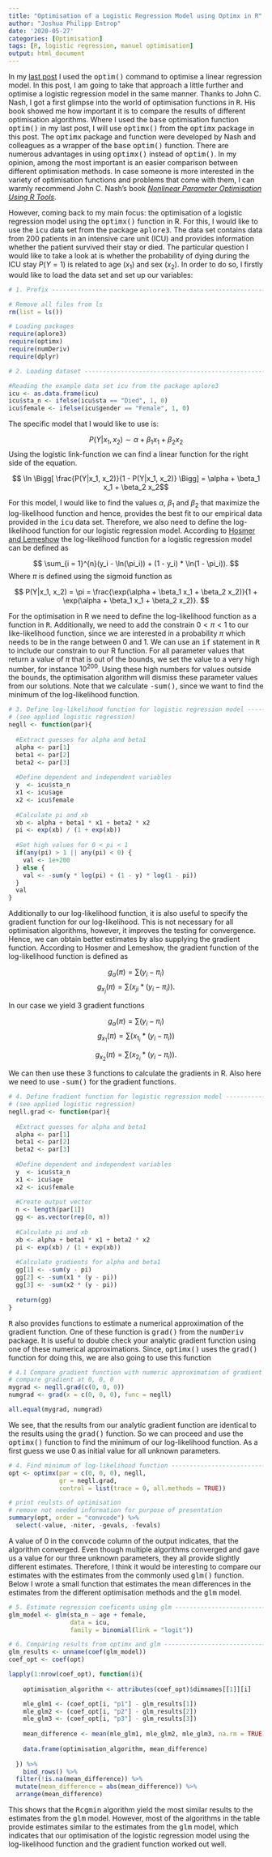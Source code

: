 ```yaml
---
title: "Optimisation of a Logistic Regression Model using Optimx in R"
author: "Joshua Philipp Entrop"
date: '2020-05-27'
categories: [Optimisation]
tags: [R, logistic regression, manuel optimisation]
output: html_document
---
```


In my <a href="https://www.joshua-entrop.com/post/optim_linear_reg/">last post</a> I used the <TT>optim()</TT> command to optimise a linear regression model. In this post, I am going to take that approach a little further and optimise a logistic regression model in the same manner. Thanks to John C. Nash, I got a first glimpse into the world of optimisation functions in <TT>R</TT>. His book showed me how important it is to compare the results of different optimisation algorithms. Where I used the <TT>base</TT> optimisation function <TT>optim()</TT> in my last post, I will use <TT>optimx()</TT> from the <TT>optimx</TT> package in this post. The <TT>optimx</TT> package and function were developed by Nash and colleagues as a wrapper of the <TT>base</TT> <TT>optim()</TT> function. There are numerous advantages in using <TT>optimx()</TT> instead of <TT>optim()</TT>. In my opinion, among the most important is an easier comparison between different optimisation methods. In case someone is more interested in the variety of optimisation functions and problems that come with them, I can warmly recommend John C. Nash's book <a href="https://www.wiley.com/en-us/Nonlinear+Parameter+Optimization+Using+R+Tools-p-9781118569283"><i>Nonlinear Parameter Optimisation Using R Tools</i></a>.

However, coming back to my main focus: the optimisation of a logistic regression model using the <TT>optimx()</TT> function in R. For this, I would like to use the <TT>icu</TT> data set from the package <TT>aplore3</TT>. The data set contains data from 200 patients in an intensive care unit (ICU) and provides information whether the patient survived their stay or died. The particular question I would like to take a look at is whether the probability of dying during the ICU stay $P(Y = 1)$ is related to age $(x_1)$ and sex $(x_2)$. In order to do so, I firstly would like to load the data set and set up our variables:

```R
# 1. Prefix -------------------------------------------------------------------

# Remove all files from ls
rm(list = ls())

# Loading packages
require(aplore3)
require(optimx)
require(numDeriv)
require(dplyr)

# 2. Loading dataset ----------------------------------------------------------

#Reading the example data set icu from the package aplore3
icu <- as.data.frame(icu)
icu$sta_n <- ifelse(icu$sta == "Died", 1, 0)
icu$female <- ifelse(icu$gender == "Female", 1, 0)
```

The specific model that I would like to use is:

$$ P(Y|x_1, x_2) \sim \alpha + \beta_1  x_1 + \beta_2  x_2$$
Using the logistic link-function we can find a linear function for the right side of the equation.

$$ \ln \Bigg[ \frac{P(Y|x_1, x_2)}{1 - P(Y|x_1, x_2)} \Bigg] = \alpha + \beta_1  x_1 + \beta_2  x_2$$

For this model, I would like to find the values $\alpha$, $\beta_1$ and $\beta_2$ that maximize the log-likelihood function and hence, provides the best fit to our empirical data provided in the <TT>icu</TT> data set. Therefore, we also need to define the log-likelihood function for our logistic regression model. According to <a href="https://www.wiley.com/en-us/Applied+Logistic+Regression%2C+3rd+Edition-p-9780470582473">Hosmer and Lemeshow</a> the log-likelihood function for a logistic regression model can be defined as

$$ \sum_{i = 1}^{n}(y_i - \ln(\pi_i)) + (1 - y_i) * \ln(1 - \pi_i)). $$
Where $\pi$ is defined using the sigmoid function as

$$ P(Y|x_1, x_2) = \pi = \frac{\exp(\alpha + \beta_1  x_1 + \beta_2  x_2)}{1 + \exp(\alpha + \beta_1  x_1 + \beta_2  x_2)}. $$

For the optimisation in R we need to define the log-likelihood function as a function in <TT>R</TT>. Additionally, we need to add the constrain $0 < \pi < 1$ to our like-likelihood function, since we are interested in a probability $\pi$ which needs to be in the range between $0$ and $1$. We can use an <TT>if</TT> statement in <TT>R</TT> to include our constrain to our R function. For all parameter values that return a value of $\pi$ that is out of the bounds, we set the value to a very high number, for instance $10^{200}$. Using these high numbers for values outside the bounds, the optimisation algorithm will dismiss these parameter values from our solutions. Note that we calculate <TT>-sum()</TT>, since we want to find the minimum of the log-likelihood function.

```R
# 3. Define log-likelihood function for logistic regression model -------------
# (see applied logistic regression)
negll <- function(par){
  
  #Extract guesses for alpha and beta1
  alpha <- par[1]
  beta1 <- par[2]
  beta2 <- par[3]
  
  #Define dependent and independent variables
  y  <- icu$sta_n
  x1 <- icu$age
  x2 <- icu$female
  
  #Calculate pi and xb
  xb <- alpha + beta1 * x1 + beta2 * x2
  pi <- exp(xb) / (1 + exp(xb))
  
  #Set high values for 0 < pi < 1
  if(any(pi) > 1 || any(pi) < 0) {
    val <- 1e+200
  } else {
    val <- -sum(y * log(pi) + (1 - y) * log(1 - pi))
  }
  val
}
```

Additionally to our log-likelihood function, it is also useful to specify the gradient function for our log-likelihood. This is not necessary for all optimisation algorithms, however, it improves the testing for convergence. Hence, we can obtain better estimates by  also supplying the gradient function. According to Hosmer and Lemeshow, the gradient function of the log-likelihood function is defined as

$$
g_\alpha(\pi) = \sum(y_i - \pi_i)
$$
$$
g_{x_j}(\pi) = \sum(x_{ji} * (y_i - \pi_i)).
$$

In our case we yield 3 gradient functions

$$
g_\alpha(\pi) = \sum(y_i - \pi_i)
$$
$$
g_{x_1}(\pi) = \sum(x_{1_i} * (y_i - \pi_i))
$$

$$
g_{x_2}(\pi) = \sum(x_{2_i} * (y_i - \pi_i)).
$$

We can then use these 3 functions to calculate the gradients in R. Also here we need to use <TT>-sum()</TT> for the gradient functions.

```R
# 4. Define fradient function for logistic regression model -------------------
# (see applied logistic regression)
negll.grad <- function(par){
  
  #Extract guesses for alpha and beta1
  alpha <- par[1]
  beta1 <- par[2]
  beta2 <- par[3]
  
  #Define dependent and independent variables
  y  <- icu$sta_n
  x1 <- icu$age
  x2 <- icu$female
  
  #Create output vector
  n <- length(par[1])
  gg <- as.vector(rep(0, n))
  
  #Calculate pi and xb
  xb <- alpha + beta1 * x1 + beta2 * x2
  pi <- exp(xb) / (1 + exp(xb))
  
  #Calculate gradients for alpha and beta1
  gg[1] <- -sum(y - pi)
  gg[2] <- -sum(x1 * (y - pi))
  gg[3] <- -sum(x2 * (y - pi))
  
  return(gg)
}
```

<TT>R</TT> also provides functions to estimate a numerical approximation of the gradient function. One of these function is <TT>grad()</TT> from the <TT>numDeriv</TT> package. It is useful to double check your analytic gradient function using one of these numerical approximations. Since, <TT>optimx()</TT> uses the <TT>grad()</TT> function for doing this, we are also going to use this function

```R
# 4.1 Compare gradient function with numeric approximation of gradient ========
# compare gradient at 0, 0, 0
mygrad <- negll.grad(c(0, 0, 0))
numgrad <- grad(x = c(0, 0, 0), func = negll)

all.equal(mygrad, numgrad)
```

We see, that the results from our analytic gradient function are identical to the results using the <TT>grad()</TT> function. So we can proceed and use the <TT>optimx()</TT> function to find the minimum of our log-likelihood function. As a first guess we use $0$ as initial value for all unknown parameters.

```R
# 4. Find minimum of log-likelihood function ----------------------------------
opt <- optimx(par = c(0, 0, 0), negll, 
              gr = negll.grad, 
              control = list(trace = 0, all.methods = TRUE))

# print reulsts of optimisation
# remove not needed information for purpose of presentation 
summary(opt, order = "convcode") %>% 
  select(-value, -niter, -gevals, -fevals)
```

A value of $0$ in the <TT>convcode</TT> column of the output indicates, that the algorithm converged. Even though multiple algorithms converged and gave us a value for our three unknown parameters, they all provide slightly different estimates. Therefore, I think it would be interesting to compare our estimates with the estimates from the commonly used <TT>glm()</TT> function. Below I wrote a small function that estimates the mean differences in the estimates from the different optimisation methods and the <TT>glm</TT> model.

```R
# 5. Estimate regression coeficents using glm ---------------------------------
glm_model <- glm(sta_n ~ age + female, 
                 data = icu,
                 family = binomial(link = "logit"))

# 6. Comparing results from optimx and glm ------------------------------------
glm_results <- unname(coef(glm_model))
coef_opt <- coef(opt)

lapply(1:nrow(coef_opt), function(i){
    
    optimisation_algorithm <- attributes(coef_opt)$dimnames[[1]][i]

    mle_glm1 <- (coef_opt[i, "p1"] - glm_results[1])
    mle_glm2 <- (coef_opt[i, "p2"] - glm_results[2])
    mle_glm3 <- (coef_opt[i, "p3"] - glm_results[3])
    
    mean_difference <- mean(mle_glm1, mle_glm2, mle_glm3, na.rm = TRUE)
    
    data.frame(optimisation_algorithm, mean_difference)
    
  }) %>% 
    bind_rows() %>% 
  filter(!is.na(mean_difference)) %>% 
  mutate(mean_difference = abs(mean_difference)) %>% 
  arrange(mean_difference)
```

This shows that the <TT>Rcgmin</TT> algorithm yield the most similar results to the estimates from the <TT>glm</TT> model. However, most of the algorithms in the table provide estimates similar to the estimates from the <TT>glm</TT> model, which indicates that our optimisation of the logistic regression model using the log-likelihood function and the gradient function worked out well.
